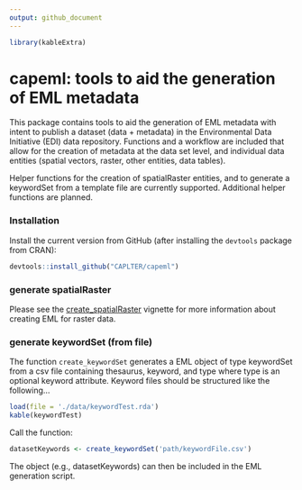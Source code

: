 ```yaml
---
output: github_document
---
```


```r

library(kableExtra)
```

<!-- README.md is generated from README.Rmd. Please edit the latter. -->

# capeml: tools to aid the generation of EML metadata

This package contains tools to aid the generation of EML metadata with intent to publish a dataset (data + metadata) in the Environmental Data Initiative (EDI) data repository. Functions and a workflow are included that allow for the creation of metadata at the data set level, and individual data entities (spatial vectors, raster, other entities, data tables). 

Helper functions for the creation of spatialRaster entities, and to generate a keywordSet from a template file are currently supported. Additional helper functions are planned.

### Installation

Install the current version from GitHub (after installing the `devtools` package from CRAN):

```r

devtools::install_github("CAPLTER/capeml")
```


### generate spatialRaster

Please see the [create_spatialRaster](https://github.com/CAPLTER/capeml/blob/master/vignettes/create_spatialRaster.Rmd) vignette for more information about creating EML for raster data.


### generate keywordSet (from file)

The function `create_keywordSet` generates a EML object of type keywordSet from a csv file containing thesaurus, keyword, and type where type is an optional keyword attribute. Keyword files should be structured like the following...

```r

load(file = './data/keywordTest.rda')
kable(keywordTest)
```

Call the function:

```r

datasetKeywords <- create_keywordSet('path/keywordFile.csv')
```

The object (e.g., datasetKeywords) can then be included in the EML generation script.
